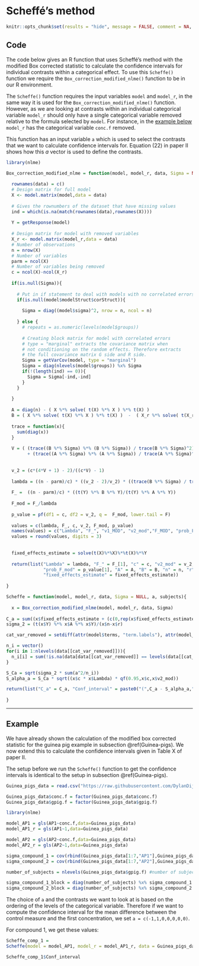
# Scheffé’s method {#Scheffe-method}

```r
knitr::opts_chunk$set(results = "hide", message = FALSE, comment = NA, warning = FALSE)
```


## Code

The code below gives an R function that uses Scheffé's method with the modified Box corrected statistic to calculate the confidence intervals for individual contrasts within a categorical effect.
To use this `Scheffe()` function we require the `Box_correction_modified_nlme()` function to be in our R environment. 

The `Scheffe()` function requires the input variables `model` and `model_r`, in the same way it is used for the `Box_correction_modified_nlme()` function. However, as we are looking at contrasts within an individual categorical variable `model_r` should only have a single categorical variable removed relative to the formula selected by `model`. For instance, in the [example below](#Scheffe-Guinea-pig-example) `model_r` has the categorical variable `conc.f` removed.

This function has an input variable `a` which is used to select the contrasts that we want to calculate confidence intervals for. Equation (22) in paper II shows how this $a$ vector is used to define the contrasts.

```r
library(nlme)

Box_correction_modified_nlme = function(model, model_r, data, Sigma = NULL){
  
  rownames(data) = c()
  # Design matrix for full model
  X <- model.matrix(model,data = data)
  
  # Gives the rownumbers of the dataset that have missing values
  ind = which(is.na(match(rownames(data),rownames(X))))
  
  Y = getResponse(model)
  
  # Design matrix for model with removed variables
  X_r <- model.matrix(model_r,data = data)
  # Number of observations
  n = nrow(X)
  # Number of variables
  parm = ncol(X)
  # Number of variables being removed
  c = ncol(X)-ncol(X_r)
  
  if(is.null(Sigma)){
    
    # Put in if statement to deal with models with no correlated errors
    if(is.null(model$modelStruct$corStruct)){
      
      Sigma = diag((model$sigma)^2, nrow = n, ncol = n)
      
    } else {
      # repeats = as.numeric(levels(model$groups))
      
      # Creating block matrix for model with correlated errors
      # type = "marginal" extracts the covariance matrix when 
      # not conditioning on the random effects. Therefore extracts 
      # the full covariance matrix G side and R side.
      Sigma = getVarCov(model, type = "marginal")
      Sigma = diag(nlevels(model$groups)) %x% Sigma
      if(!(length(ind) == 0)){
        Sigma = Sigma[-ind,-ind]
      }
    }
    
  }
  
  A = diag(n) - ( X %*% solve( t(X) %*% X ) %*% t(X) )
  B = ( X %*% solve( t(X) %*% X ) %*% t(X) )  -  ( X_r %*% solve( t(X_r) %*% X_r ) %*% t(X_r) ) 
  
  trace = function(x){
    sum(diag(x))
  }
  
  V = ( (trace((B %*% Sigma) %*% (B %*% Sigma)) / trace(B %*% Sigma)^2)
        + (trace((A %*% Sigma) %*% (A %*% Sigma)) / trace(A %*% Sigma)^2) )   
  
  
  v_2 = (c*(4*V + 1) - 2)/((c*V) - 1)
  
  lambda = ((n - parm)/c) * ((v_2 - 2)/v_2) * ((trace(B %*% Sigma) / trace(A %*% Sigma)))
  
  F_ =  ((n - parm)/c) * ((t(Y) %*% B %*% Y)/(t(Y) %*% A %*% Y))
  
  F_mod = F_/lambda
  
  p_value = pf(df1 = c, df2 = v_2, q =  F_mod, lower.tail = F)
  
  values = c(lambda, F_, c, v_2, F_mod, p_value)
  names(values) = c("Lambda", "F_", "v1_MOD", "v2_mod","F_MOD", "prob_F_mod")
  values = round(values, digits = 3)
  
  
  fixed_effects_estimate = solve(t(X)%*%X)%*%t(X)%*%Y
  
  return(list("Lambda" = lambda, "F_" = F_[1], "c" = c, "v2_mod" = v_2, "F_MOD" = F_mod[1],       
              "prob_F_mod" = p_value[1], "A" = A, "B" = B, "n" = n, "r" = parm, "Y" = Y,
              "fixed_effects_estimate" = fixed_effects_estimate))
  
}

```

```r
Scheffe = function(model, model_r, data, Sigma = NULL, a, subjects){
  
  x = Box_correction_modified_nlme(model, model_r, data, Sigma)
  
C_a = sum((x$fixed_effects_estimate + (c(0,rep(x$fixed_effects_estimate[1],6)))) * a)
sigma_2 = (t(x$Y) %*% x$A %*% x$Y)/(x$n-x$r)

cat_var_removed = setdiff(attr(model$terms, "term.labels"), attr(model_r$terms, "term.labels"))

n_i = vector()
for(i in 1:nlevels(data[[cat_var_removed]])){
  n_i[i] = sum(!is.na(data[data[[cat_var_removed]] == levels(data[[cat_var_removed]])[i],cat_var_removed]))
}

S_Ca = sqrt(sigma_2 * sum(a^2/n_i))
S_alpha_a = S_Ca * sqrt((x$c * x$Lambda) * qf(0.95,x$c,x$v2_mod))

return(list("C_a" = C_a, "Conf_interval" = paste0("(",C_a - S_alpha_a,", ", C_a + S_alpha_a, ")")))
  
}
```

***

## Example {#Scheffe-Guinea-pig-example}

We have already shown the calculation of the modified box corrected statistic for the guinea pig example in subsection \@ref(Guinea-pigs). We now extend this to calculate the confidence intervals given in Table X of paper II.

The setup before we run the `Scheffe()` function to get the confidence intervals is identical to the setup in subsection \@ref(Guinea-pigs).



```r
Guinea_pigs_data = read.csv("https://raw.githubusercontent.com/DylanDijk/Simon-Skene-Mixed-Models-Tutorial/main/Data_Images_Figures/brammer.csv")

Guinea_pigs_data$conc.f = factor(Guinea_pigs_data$conc.f)
Guinea_pigs_data$gpig.f = factor(Guinea_pigs_data$gpig.f)
```



```r
library(nlme)

model_AP1 = gls(AP1~conc.f,data=Guinea_pigs_data)
model_AP1_r = gls(AP1~1,data=Guinea_pigs_data)

model_AP2 = gls(AP2~conc.f,data=Guinea_pigs_data)
model_AP2_r = gls(AP2~1,data=Guinea_pigs_data)
```

```r
sigma_compound_1 = cov(rbind(Guinea_pigs_data[1:7,"AP1"],Guinea_pigs_data[8:14,"AP1"],Guinea_pigs_data[15:21,"AP1"]))
sigma_compound_2 = cov(rbind(Guinea_pigs_data[1:7,"AP2"],Guinea_pigs_data[8:14,"AP2"],Guinea_pigs_data[15:21,"AP2"]))
```

```r
number_of_subjects = nlevels(Guinea_pigs_data$gpig.f) #number of subjects

sigma_compound_1_block = diag(number_of_subjects) %x% sigma_compound_1
sigma_compound_2_block = diag(number_of_subjects) %x% sigma_compound_2
```

The choice of `a` and the contrasts we want to look at is based on the ordering of the levels of the categorical variable. 
Therefore if we want to compute the confidence interval for the mean difference between the control measure and the first concentration, we set `a = c(-1,1,0,0,0,0,0)`.

For compound 1, we get these values:

```r
Scheffe_comp_1 = 
Scheffe(model = model_AP1, model_r = model_AP1_r, data = Guinea_pigs_data, Sigma = sigma_compound_1_block, a = c(-1,1,0,0,0,0,0), subjects = "gpig.f")
```

```r
Scheffe_comp_1$Conf_interval
```


<!-- ```{r, echo=FALSE, results='markup'} -->
<!-- Scheffe_comp_2 =  -->
<!-- Scheffe(model = model_AP2, model_r = model_AP2_r, data = Guinea_pigs_data, Sigma = sigma_compound_2_block, a = c(-1,1,0,0,0,0,0)) -->
<!-- ```    -->



